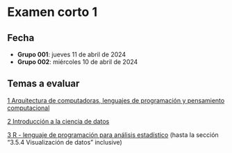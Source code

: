 # Examen corto 1 {.unnumbered}

## Fecha {.unnumbered}
- **Grupo 001**: jueves 11 de abril de 2024
- **Grupo 002**: miércoles 10 de abril de 2024

## Temas a evaluar {.unnumbered}
[1 Arquitectura de computadoras, lenguajes de programación y pensamiento computacional](01-arquitectura_computadoras-lenguajes_programacion-pensamiento_computacional.qmd)  

[2 Introducción a la ciencia de datos](02-introduccion-ciencia-datos.qmd)  

[3 R - lenguaje de programación para análisis estadístico](03-r.qmd)  (hasta la sección "3.5.4 Visualización de datos" inclusive)  
